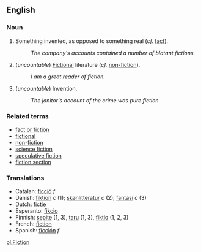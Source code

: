 == English ==

=== Noun ===

# Something invented, as opposed to something real (''cf.'' [[fact]]).
#: ''The company's accounts contained a number of blatant fictions.''
# (''uncountable'') [[fictional|Fictional]] literature (''cf.'' [[non-fiction]]).
#: ''I am a great reader of fiction.''
# (''uncountable'') Invention.
#: ''The janitor's account of the crime was pure fiction.''

=== Related terms ===

*[[fact or fiction]]
*[[fictional]]
*[[non-fiction]]
*[[science fiction]]
*[[speculative fiction]]
*[[fiction section]]

===Translations===
*Catalan: [[ficció]] ''f''
*Danish: [[fiktion]] ''c'' (1); [[skønlitteratur]] ''c'' (2); [[fantasi]] ''c'' (3)
*Dutch: [[fictie]]
*Esperanto: [[fikcio]]
*Finnish: [[sepite]] (1, 3), [[taru#Finnish|taru]] (1, 3), [[fiktio]] (1, 2, 3)
*French: [[fiction]]
*Spanish: [[ficción]] ''f''

[[pl:Fiction]]